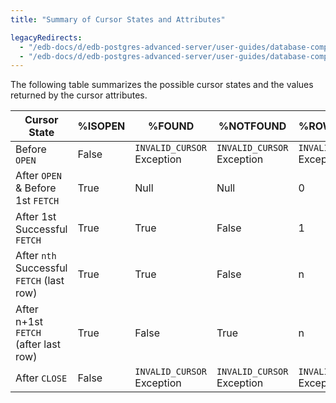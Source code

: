 ```yaml
---
title: "Summary of Cursor States and Attributes"

legacyRedirects:
  - "/edb-docs/d/edb-postgres-advanced-server/user-guides/database-compatibility-stored-procedural-language-guide/13/summary_of_cursor_states_and_attributes.html"
  - "/edb-docs/d/edb-postgres-advanced-server/user-guides/database-compatibility-stored-procedural-language-guide/latest/summary_of_cursor_states_and_attributes.html"
---
```


<div id="summary_of_cursor_states_and_attributes" class="registered_link"></div>

The following table summarizes the possible cursor states and the values returned by the cursor attributes.

| Cursor State                              | %ISOPEN | %FOUND                     | %NOTFOUND                  | %ROWCOUNT                  |
| ----------------------------------------- | ------- | -------------------------- | -------------------------- | -------------------------- |
| Before `OPEN`                             | False   | `INVALID_CURSOR` Exception | `INVALID_CURSOR` Exception | `INVALID_CURSOR` Exception |
| After `OPEN` & Before 1st `FETCH`         | True    | Null                       | Null                       | 0                          |
| After 1st Successful `FETCH`              | True    | True                       | False                      | 1                          |
| After `nth` Successful `FETCH` (last row) | True    | True                       | False                      | n                          |
| After n+1st `FETCH` (after last row)      | True    | False                      | True                       | n                          |
| After `CLOSE`                             | False   | `INVALID_CURSOR` Exception | `INVALID_CURSOR` Exception | `INVALID_CURSOR` Exception |
